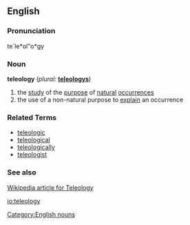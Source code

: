 ==English==
{{wikipedia}}
===Pronunciation===
te`le*ol"o*gy

===Noun===
'''teleology'''  (''plural:'' '''[[teleologys]]''')
# the [[study]] of the [[purpose]] of [[natural]] [[occurrence]]s
# the use of a non-natural purpose to [[explain]] an occurrence

===Related Terms===
* [[teleologic]]
* [[teleological]]
* [[teleologically]]
* [[teleologist]]

===See also===
[[w:Teleology|Wikipedia article for Teleology]]

[[Category:English nouns]]

[[io:teleology]]